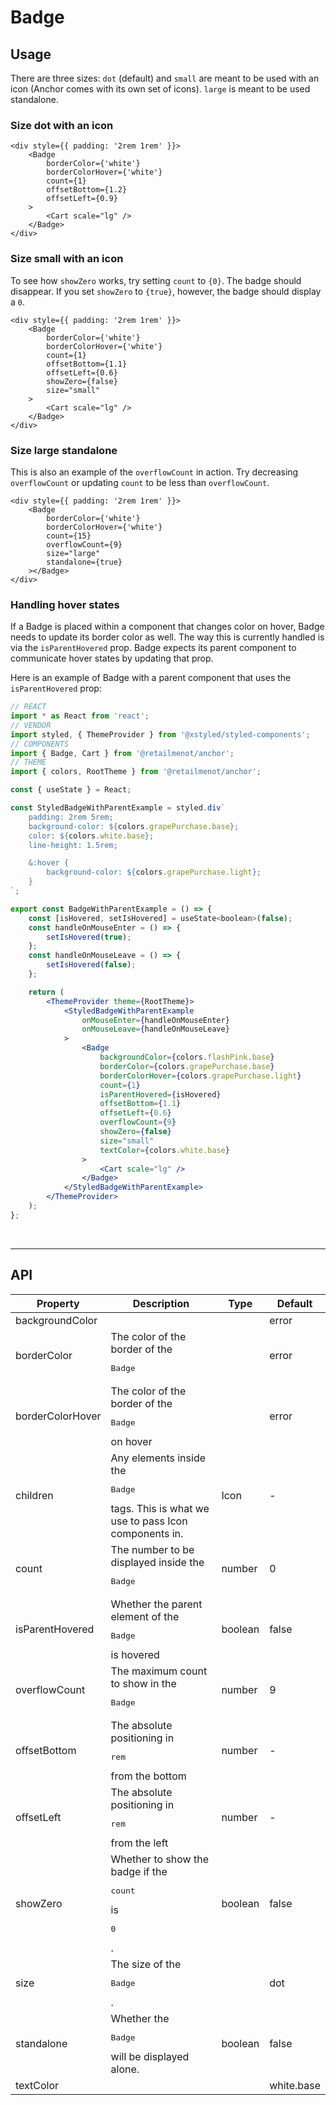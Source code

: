 
# Badge

<ComponentInfo title="Badge" mode="description" />

## Usage

There are three sizes: `dot` (default) and `small` are meant to be used with an icon (Anchor comes with <Link to="/components/icon">its own set of icons</Link>). `large` is meant to be used standalone.

### Size dot with an icon
```tsx live
<div style={{ padding: '2rem 1rem' }}>
    <Badge
        borderColor={'white'}
        borderColorHover={'white'}
        count={1}
        offsetBottom={1.2}
        offsetLeft={0.9}
    >
        <Cart scale="lg" />
    </Badge>
</div>
```

### Size small with an icon

To see how `showZero` works, try setting `count` to `{0}`. The badge should disappear. If you set `showZero` to `{true}`, however, the badge should display a `0`.


```tsx live
<div style={{ padding: '2rem 1rem' }}>
    <Badge
        borderColor={'white'}
        borderColorHover={'white'}
        count={1}
        offsetBottom={1.1}
        offsetLeft={0.6}
        showZero={false}
        size="small"
    >
        <Cart scale="lg" />
    </Badge>
</div>
```

### Size large standalone

This is also an example of the `overflowCount` in action. Try decreasing `overflowCount` or updating `count` to be less than `overflowCount`.

```tsx live
<div style={{ padding: '2rem 1rem' }}>
    <Badge
        borderColor={'white'}
        borderColorHover={'white'}
        count={15}
        overflowCount={9}
        size="large"
        standalone={true}
    ></Badge>
</div>
```

### Handling hover states

If a Badge is placed within a component that changes color on hover, Badge needs to update its border color as well. The way this is currently handled is via the `isParentHovered` prop. Badge expects its parent component to communicate hover states by updating that prop.

<BadgeWithParentExample />

Here is an example of Badge with a parent component that uses the `isParentHovered` prop:

```jsx hideTitle
// REACT
import * as React from 'react';
// VENDOR
import styled, { ThemeProvider } from '@xstyled/styled-components';
// COMPONENTS
import { Badge, Cart } from '@retailmenot/anchor';
// THEME
import { colors, RootTheme } from '@retailmenot/anchor';

const { useState } = React;

const StyledBadgeWithParentExample = styled.div`
    padding: 2rem 5rem;
    background-color: ${colors.grapePurchase.base};
    color: ${colors.white.base};
    line-height: 1.5rem;

    &:hover {
        background-color: ${colors.grapePurchase.light};
    }
`;

export const BadgeWithParentExample = () => {
    const [isHovered, setIsHovered] = useState<boolean>(false);
    const handleOnMouseEnter = () => {
        setIsHovered(true);
    };
    const handleOnMouseLeave = () => {
        setIsHovered(false);
    };

    return (
        <ThemeProvider theme={RootTheme}>
            <StyledBadgeWithParentExample
                onMouseEnter={handleOnMouseEnter}
                onMouseLeave={handleOnMouseLeave}
            >
                <Badge
                    backgroundColor={colors.flashPink.base}
                    borderColor={colors.grapePurchase.base}
                    borderColorHover={colors.grapePurchase.light}
                    count={1}
                    isParentHovered={isHovered}
                    offsetBottom={1.1}
                    offsetLeft={0.6}
                    overflowCount={9}
                    showZero={false}
                    size="small"
                    textColor={colors.white.base}
                >
                    <Cart scale="lg" />
                </Badge>
            </StyledBadgeWithParentExample>
        </ThemeProvider>
    );
};
```

<br />

---

## API

<table class="api">
    <thead>
        <tr>
            <th>Property</th>
            <th>Description</th>
            <th>Type</th>
            <th>Default</th>
        </tr>
    </thead>
    <tbody>
        <tr>
            <td>backgroundColor</td>
            <td><ColorBlurb background label="Badge" /></td>
            <td><FormatTypes types={['string', 'rgb', 'rgba']} noInterpret /></td>
            <td>error</td>
        </tr>
        <tr>
            <td>borderColor</td>
            <td>The color of the border of the <pre>Badge</pre></td>
            <td><FormatTypes types={['string', 'rgb', 'rgba']} noInterpret /></td>
            <td>error</td>
        </tr>
        <tr>
            <td>borderColorHover</td>
            <td>The color of the border of the <pre>Badge</pre> on hover</td>
            <td><FormatTypes types={['string', 'rgb', 'rgba']} noInterpret /></td>
            <td>error</td>
        </tr>
        <tr>
            <td>children</td>
            <td>Any elements inside the <pre>Badge</pre> tags. This is what we use to pass <Link to="/components/icon">Icon</Link> components
                in.</td>
            <td>Icon</td>
            <td>-</td>
        </tr>
        <tr>
            <td>count</td>
            <td>The number to be displayed inside the <pre>Badge</pre></td>
            <td>number</td>
            <td>0</td>
        </tr>
        <tr>
            <td>isParentHovered</td>
            <td>Whether the parent element of the <pre>Badge</pre> is hovered</td>
            <td>boolean</td>
            <td>false</td>
        </tr>
        <tr>
            <td>overflowCount</td>
            <td>The maximum count to show in the <pre>Badge</pre></td>
            <td>number</td>
            <td>9</td>
        </tr>
        <tr>
            <td>offsetBottom</td>
            <td>The absolute positioning in <pre>rem</pre> from the bottom</td>
            <td>number</td>
            <td>-</td>
        </tr>
        <tr>
            <td>offsetLeft</td>
            <td>The absolute positioning in <pre>rem</pre> from the left</td>
            <td>number</td>
            <td>-</td>
        </tr>
        <tr>
            <td>showZero</td>
            <td>Whether to show the badge if the <pre>count</pre> is <pre>0</pre>.</td>
            <td>boolean</td>
            <td>false</td>
        </tr>
        <tr>
            <td>size</td>
            <td>The size of the <pre>Badge</pre>.</td>
            <td><FormatTypes types={['dot', 'small', 'large']} /></td>
            <td>dot</td>
        </tr>
        <tr>
            <td>standalone</td>
            <td>Whether the <pre>Badge</pre> will be displayed alone.</td>
            <td>boolean</td>
            <td>false</td>
        </tr>
        <tr>
            <td>textColor</td>
            <td><ColorBlurb defaultTheme label="count" /></td>
            <td><FormatTypes types={['string', 'rgb', 'rgba']} noInterpret /></td>
            <td><Link to="/theme/theme-provider#colors">white.base</Link></td>
        </tr>
    </tbody>
</table>

